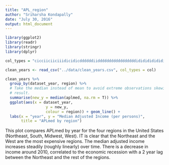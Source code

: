 ---
title: "APL_region"
author: "Sriharsha Kondapally"
date: "July 30, 2016"
output: html_document
---


```{r}
library(ggplot2)
library(readr)
library(stringr)
library(dplyr)

col_types = "cicciiciiciiidicidicddddddiidddddddddddddddddididididididididididididididicccccccccccccccccccccccccd"

clean_years <- read_csv("../data/clean_years.csv", col_types = col)

clean_years %>%
  group_by(dataset_year, region) %>%  
  # Take the median instead of mean to avoid extreme observations skewing the 
  # result.
  summarise(new_y = median(aplmed, na.rm = T)) %>%
  ggplot(aes(x = dataset_year,   
                  y = new_y,   
                  colour = region)) + geom_line() +
  labs(x = "year", y = "Median Adjusted Income (per persons)", 
       title = "APLmed by region")
```

This plot compares APLmed by year for the four regions in the United States (Northeast, South, Midwest, West). IT is clear that the Northeast and the West are the most expensive regions. The median adjusted income increases steadily (roughly linearly) over time. There is a decrease in income around 2010, correlated to the economic recession with a 2 year lag between the Northeast and the rest of the regions.
